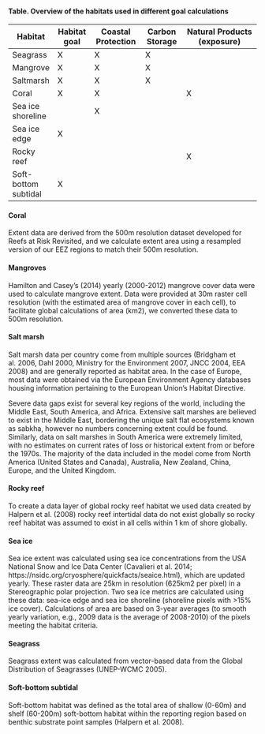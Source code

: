#### Table. Overview of the habitats used in different goal calculations

Habitat | Habitat goal | Coastal Protection | Carbon Storage | Natural Products (exposure) | Pressure: Subtidal soft bottom habitat destruction
-------- | ------------ | ----------------- | -------------- | ---------------------------
Seagrass | X             | X                | X              |                  |
Mangrove | X             | X                | X              |                  |
Saltmarsh | X            | X                | X              |                  |
Coral     | X            | X                |                | X                |
Sea ice shoreline |      | X                 |               |                  |
Sea ice edge | X         |                   |               |                  |
Rocky reef |            |                    |               | X                |
Soft-bottom subtidal | X |                  |                |                  | X

#### Coral 
Extent data are derived from the 500m resolution dataset developed for Reefs at Risk Revisited, and we calculate extent area using a resampled version of our EEZ regions to match their 500m resolution.

#### Mangroves 
Hamilton and Casey's (2014) yearly (2000-2012) mangrove cover data were used to calculate mangrove extent.  Data were provided at 30m raster cell resolution (with the estimated area of mangrove cover in each cell), to facilitate global calculations of area (km2), we converted these data to 500m resolution.

#### Salt marsh 
Salt marsh data per country come from multiple sources (Bridgham et al. 2006, Dahl 2000, Ministry for the Environment 2007, JNCC 2004, EEA 2008) and are generally reported as habitat area.  In the case of Europe, most data were obtained via the European Environment Agency databases housing information pertaining to the European Union's Habitat Directive.  

Severe data gaps exist for several key regions of the world, including the Middle East, South America, and Africa. Extensive salt marshes are believed to exist in the Middle East, bordering the unique salt flat ecosystems known as sabkha, however no numbers concerning extent could be found. Similarly, data on salt marshes in South America were extremely limited, with no estimates on current rates of loss or historical extent from or before the 1970s. The majority of the data included in the model come from North America (United States and Canada), Australia, New Zealand, China, Europe, and the United Kingdom.

#### Rocky reef 
To create a data layer of global rocky reef habitat we used data created by Halpern et al. (2008) rocky reef intertidal data do not exist globally so rocky reef habitat was assumed to exist in all cells within 1 km of shore globally.

#### Sea ice 
Sea ice extent was calculated using sea ice concentrations from the USA National Snow and Ice Data Center (Cavalieri et al. 2014; https://nsidc.org/cryosphere/quickfacts/seaice.html), which are updated yearly. These raster data are 25km in resolution (625km2 per pixel) in a Stereographic polar projection. Two sea ice metrics are calculated using these data: sea-ice edge and sea ice shoreline (shoreline pixels with >15% ice cover).  Calculations of area are based on 3-year averages (to smooth yearly variation, e.g., 2009 data is the average of 2008-2010) of the pixels meeting the habitat criteria.

#### Seagrass 
Seagrass extent was calculated from vector-based data from the Global Distribution of Seagrasses (UNEP-WCMC 2005). 

#### Soft-bottom subtidal 
Soft-bottom habitat was defined as the total area of shallow (0-60m) and shelf (60-200m) soft-bottom habitat within the reporting region based on benthic substrate point samples (Halpern et al. 2008). 